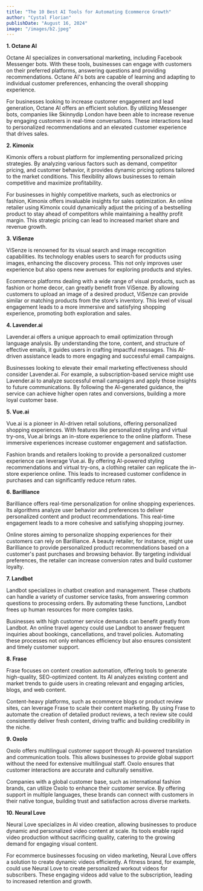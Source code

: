 ```yaml
---
title: "The 10 Best AI Tools for Automating Ecommerce Growth"
author: "Cystal Florian"
publishDate: "August 16, 2024"
image: "/images/b2.jpeg"
---
```




**1. Octane AI**


Octane AI specializes in conversational marketing, including Facebook Messenger bots. With these tools, businesses can engage with customers on their preferred platforms, answering questions and providing recommendations. Octane AI's bots are capable of learning and adapting to individual customer preferences, enhancing the overall shopping experience.

For businesses looking to increase customer engagement and lead generation, Octane AI offers an efficient solution. By utilizing Messenger bots, companies like Skinnydip London have been able to increase revenue by engaging customers in real-time conversations. These interactions lead to personalized recommendations and an elevated customer experience that drives sales.


**2. Kimonix**

Kimonix offers a robust platform for implementing personalized pricing strategies. By analyzing various factors such as demand, competitor pricing, and customer behavior, it provides dynamic pricing options tailored to the market conditions. This flexibility allows businesses to remain competitive and maximize profitability.

For businesses in highly competitive markets, such as electronics or fashion, Kimonix offers invaluable insights for sales optimization. An online retailer using Kimonix could dynamically adjust the pricing of a bestselling product to stay ahead of competitors while maintaining a healthy profit margin. This strategic pricing can lead to increased market share and revenue growth.


**3. ViSenze**

ViSenze is renowned for its visual search and image recognition capabilities. Its technology enables users to search for products using images, enhancing the discovery process. This not only improves user experience but also opens new avenues for exploring products and styles.

Ecommerce platforms dealing with a wide range of visual products, such as fashion or home decor, can greatly benefit from ViSenze. By allowing customers to upload an image of a desired product, ViSenze can provide similar or matching products from the store's inventory. This level of visual engagement leads to a more immersive and satisfying shopping experience, promoting both exploration and sales.

**4. Lavender.ai**

Lavender.ai offers a unique approach to email optimization through language analysis. By understanding the tone, content, and structure of effective emails, it guides users in crafting impactful messages. This AI-driven assistance leads to more engaging and successful email campaigns.

Businesses looking to elevate their email marketing effectiveness should consider Lavender.ai. For example, a subscription-based service might use Lavender.ai to analyze successful email campaigns and apply those insights to future communications. By following the AI-generated guidance, the service can achieve higher open rates and conversions, building a more loyal customer base.


**5. Vue.ai**

Vue.ai is a pioneer in AI-driven retail solutions, offering personalized shopping experiences. With features like personalized styling and virtual try-ons, Vue.ai brings an in-store experience to the online platform. These immersive experiences increase customer engagement and satisfaction.

Fashion brands and retailers looking to provide a personalized customer experience can leverage Vue.ai. By offering AI-powered styling recommendations and virtual try-ons, a clothing retailer can replicate the in-store experience online. This leads to increased customer confidence in purchases and can significantly reduce return rates.

**6. Barilliance**

Barilliance offers real-time personalization for online shopping experiences. Its algorithms analyze user behavior and preferences to deliver personalized content and product recommendations. This real-time engagement leads to a more cohesive and satisfying shopping journey.

Online stores aiming to personalize shopping experiences for their customers can rely on Barilliance. A beauty retailer, for instance, might use Barilliance to provide personalized product recommendations based on a customer's past purchases and browsing behavior. By targeting individual preferences, the retailer can increase conversion rates and build customer loyalty.

**7. Landbot**

Landbot specializes in chatbot creation and management. These chatbots can handle a variety of customer service tasks, from answering common questions to processing orders. By automating these functions, Landbot frees up human resources for more complex tasks.

Businesses with high customer service demands can benefit greatly from Landbot. An online travel agency could use Landbot to answer frequent inquiries about bookings, cancellations, and travel policies. Automating these processes not only enhances efficiency but also ensures consistent and timely customer support.

**8. Frase**

Frase focuses on content creation automation, offering tools to generate high-quality, SEO-optimized content. Its AI analyzes existing content and market trends to guide users in creating relevant and engaging articles, blogs, and web content.

Content-heavy platforms, such as ecommerce blogs or product review sites, can leverage Frase to scale their content marketing. By using Frase to automate the creation of detailed product reviews, a tech review site could consistently deliver fresh content, driving traffic and building credibility in the niche.

**9. Oxolo**

Oxolo offers multilingual customer support through AI-powered translation and communication tools. This allows businesses to provide global support without the need for extensive multilingual staff. Oxolo ensures that customer interactions are accurate and culturally sensitive.

Companies with a global customer base, such as international fashion brands, can utilize Oxolo to enhance their customer service. By offering support in multiple languages, these brands can connect with customers in their native tongue, building trust and satisfaction across diverse markets.

**10. Neural Love**

Neural Love specializes in AI video creation, allowing businesses to produce dynamic and personalized video content at scale. Its tools enable rapid video production without sacrificing quality, catering to the growing demand for engaging visual content.

For ecommerce businesses focusing on video marketing, Neural Love offers a solution to create dynamic videos efficiently. A fitness brand, for example, could use Neural Love to create personalized workout videos for subscribers. These engaging videos add value to the subscription, leading to increased retention and growth.

